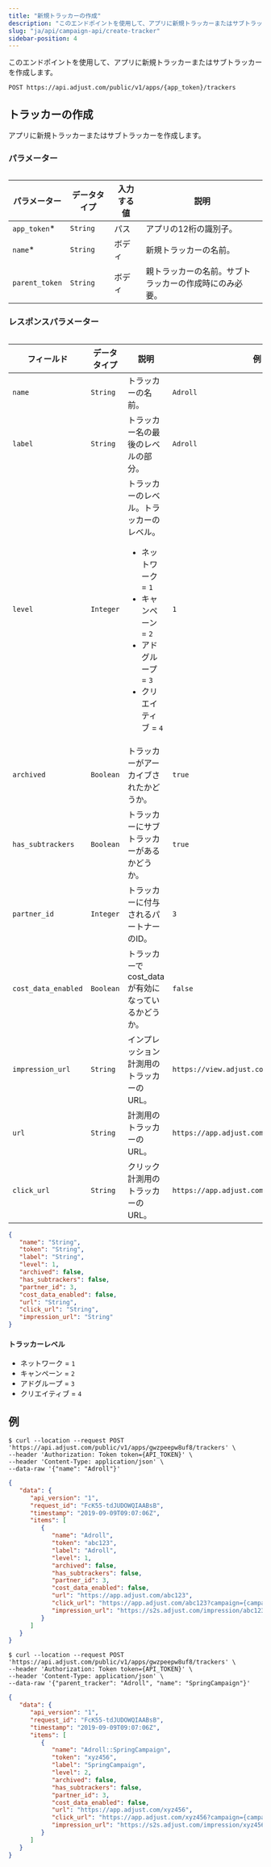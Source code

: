 ```yaml
---
title: "新規トラッカーの作成"
description: "このエンドポイントを使用して、アプリに新規トラッカーまたはサブトラッカーを作成します。"
slug: "ja/api/campaign-api/create-tracker"
sidebar-position: 4
---
```


このエンドポイントを使用して、アプリに新規トラッカーまたはサブトラッカーを作成します。

```http
POST https://api.adjust.com/public/v1/apps/{app_token}/trackers
```

## トラッカーの作成

アプリに新規トラッカーまたはサブトラッカーを作成します。

### パラメーター

<Table>

| パラメーター   | データタイプ | 入力する値 | 説明                                                   |
| -------------- | ------------ | ---------- | ------------------------------------------------------ |
| `app_token`\*  | `String`     | パス       | アプリの12桁の識別子。                                 |
| `name`\*       | `String`     | ボディ     | 新規トラッカーの名前。                                 |
| `parent_token` | `String`     | ボディ     | 親トラッカーの名前。サブトラッカーの作成時にのみ必要。 |

</Table>

### レスポンスパラメーター

<Table search>

| フィールド          | データタイプ | 説明                                                                                                                                                                 | 例                                          |
| ------------------- | ------------ | -------------------------------------------------------------------------------------------------------------------------------------------------------------------- | ------------------------------------------- |
| `name`              | `String`     | トラッカーの名前。                                                                                                                                                   | `Adroll`                                    |
| `label`             | `String`     | トラッカー名の最後のレベルの部分。                                                                                                                                   | `Adroll`                                    |
| `level`             | `Integer`    | トラッカーのレベル。トラッカーのレベル。<br/><ul><li>ネットワーク = `1`</li><li>キャンペーン = `2`</li><li>アドグループ = `3`</li><li>クリエイティブ = `4`</li></ul> | `1`                                         |
| `archived`          | `Boolean`    | トラッカーがアーカイブされたかどうか。                                                                                                                               | `true`                                      |
| `has_subtrackers`   | `Boolean`    | トラッカーにサブトラッカーがあるかどうか。                                                                                                                           | `true`                                      |
| `partner_id`        | `Integer`    | トラッカーに付与されるパートナーのID。                                                                                                                               | `3`                                         |
| `cost_data_enabled` | `Boolean`    | トラッカーでcost_dataが有効になっているかどうか。                                                                                                                    | `false`                                     |
| `impression_url`    | `String`     | インプレッション計測用のトラッカーのURL。                                                                                                                            | `https://view.adjust.com/impression/abc123` |
| `url`               | `String`     | 計測用のトラッカーのURL。                                                                                                                                            | `https://app.adjust.com/abc123`             |
| `click_url`         | `String`     | クリック計測用のトラッカーのURL。                                                                                                                                    | `https://app.adjust.com/abc123`             |

</Table>

```json
{
   "name": "String",
   "token": "String",
   "label": "String",
   "level": 1,
   "archived": false,
   "has_subtrackers": false,
   "partner_id": 3,
   "cost_data_enabled": false,
   "url": "String",
   "click_url": "String",
   "impression_url": "String"
}
```

#### トラッカーレベル

-  ネットワーク = `1`
-  キャンペーン = `2`
-  アドグループ = `3`
-  クリエイティブ = `4`

## 例

<Tabs>

 <Tab title="Tracker" sync="tracker">

```console
$ curl --location --request POST 'https://api.adjust.com/public/v1/apps/gwzpeepw8uf8/trackers' \
--header 'Authorization: Token token={API_TOKEN}' \
--header 'Content-Type: application/json' \
--data-raw '{"name": "Adroll"}'
```

```json
{
   "data": {
      "api_version": "1",
      "request_id": "FcK55-tdJUDOWQIAABsB",
      "timestamp": "2019-09-09T09:07:06Z",
      "items": [
         {
            "name": "Adroll",
            "token": "abc123",
            "label": "Adroll",
            "level": 1,
            "archived": false,
            "has_subtrackers": false,
            "partner_id": 3,
            "cost_data_enabled": false,
            "url": "https://app.adjust.com/abc123",
            "click_url": "https://app.adjust.com/abc123?campaign={campaign_name}&idfa={idfa}&deeplink=http%3A%2F%2Fa.b%2Fc%3Fd%3D1%26e%3D%%MACROS%%",
            "impression_url": "https://s2s.adjust.com/impression/abc123?campaign={campaign_name}&idfa={idfa}&s2s=1"
         }
      ]
   }
}
```

</Tab>

<Tab title="サブトラッカー" sync="subtracker">

```console
$ curl --location --request POST 'https://api.adjust.com/public/v1/apps/gwzpeepw8uf8/trackers' \
--header 'Authorization: Token token={API_TOKEN}' \
--header 'Content-Type: application/json' \
--data-raw '{"parent_tracker": "Adroll", "name": "SpringCampaign"}'
```

```json
{
   "data": {
      "api_version": "1",
      "request_id": "FcK55-tdJUDOWQIAABsB",
      "timestamp": "2019-09-09T09:07:06Z",
      "items": [
         {
            "name": "Adroll::SpringCampaign",
            "token": "xyz456",
            "label": "SpringCampaign",
            "level": 2,
            "archived": false,
            "has_subtrackers": false,
            "partner_id": 3,
            "cost_data_enabled": false,
            "url": "https://app.adjust.com/xyz456",
            "click_url": "https://app.adjust.com/xyz456?campaign={campaign_name}&idfa={idfa}&deeplink=http%3A%2F%2Fa.b%2Fc%3Fd%3D1%26e%3D%%MACROS%%",
            "impression_url": "https://s2s.adjust.com/impression/xyz456?campaign={campaign_name}&idfa={idfa}&s2s=1"
         }
      ]
   }
}
```

</Tab>

</Tabs>
